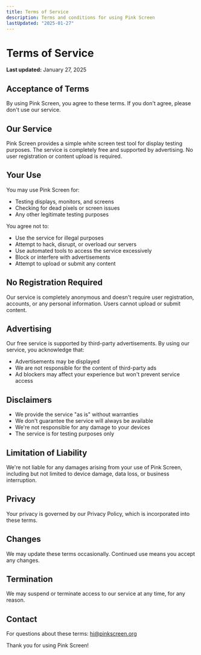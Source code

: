 ```yaml
---
title: Terms of Service
description: Terms and conditions for using Pink Screen
lastUpdated: "2025-01-27"
---
```


# Terms of Service

**Last updated:** January 27, 2025

## Acceptance of Terms

By using Pink Screen, you agree to these terms. If you don't agree, please don't use our service.

## Our Service

Pink Screen provides a simple white screen test tool for display testing purposes. The service is completely free and supported by advertising. No user registration or content upload is required.

## Your Use

You may use Pink Screen for:

- Testing displays, monitors, and screens
- Checking for dead pixels or screen issues
- Any other legitimate testing purposes

You agree not to:

- Use the service for illegal purposes
- Attempt to hack, disrupt, or overload our servers
- Use automated tools to access the service excessively
- Block or interfere with advertisements
- Attempt to upload or submit any content

## No Registration Required

Our service is completely anonymous and doesn't require user registration, accounts, or any personal information. Users cannot upload or submit content.

## Advertising

Our free service is supported by third-party advertisements. By using our service, you acknowledge that:

- Advertisements may be displayed
- We are not responsible for the content of third-party ads
- Ad blockers may affect your experience but won't prevent service access

## Disclaimers

- We provide the service "as is" without warranties
- We don't guarantee the service will always be available
- We're not responsible for any damage to your devices
- The service is for testing purposes only

## Limitation of Liability

We're not liable for any damages arising from your use of Pink Screen, including but not limited to device damage, data loss, or business interruption.

## Privacy

Your privacy is governed by our Privacy Policy, which is incorporated into these terms.

## Changes

We may update these terms occasionally. Continued use means you accept any changes.

## Termination

We may suspend or terminate access to our service at any time, for any reason.

## Contact

For questions about these terms: hi@pinkscreen.org

Thank you for using Pink Screen!